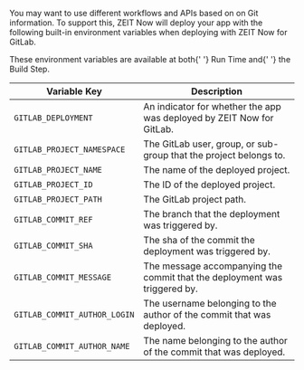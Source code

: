 
You may want to use different workflows and APIs based on on Git information. To support this, ZEIT Now will deploy your app with the following built-in environment variables when deploying with ZEIT Now for GitLab.

<Note label="hint">
  These environment variables are available at both{' '}
  <Link href="/docs/v2/platform/glossary#run-time">Run Time</Link> and{' '}
  <Link href="/docs/v2/build-step">the Build Step</Link>.
</Note>

<br />

| Variable Key                 | Description                                                               |
| ---------------------------- | ------------------------------------------------------------------------- |
| `GITLAB_DEPLOYMENT`          | An indicator for whether the app was deployed by ZEIT Now for GitLab.     |
| `GITLAB_PROJECT_NAMESPACE`   | The GitLab user, group, or sub-group that the project belongs to.         |
| `GITLAB_PROJECT_NAME`        | The name of the deployed project.                                         |
| `GITLAB_PROJECT_ID`          | The ID of the deployed project.                                           |
| `GITLAB_PROJECT_PATH`        | The GitLab project path.                                                  |
| `GITLAB_COMMIT_REF`          | The branch that the deployment was triggered by.                          |
| `GITLAB_COMMIT_SHA`          | The sha of the commit the deployment was triggered by.                    |
| `GITLAB_COMMIT_MESSAGE`      | The message accompanying the commit that the deployment was triggered by. |
| `GITLAB_COMMIT_AUTHOR_LOGIN` | The username belonging to the author of the commit that was deployed.     |
| `GITLAB_COMMIT_AUTHOR_NAME`  | The name belonging to the author of the commit that was deployed.         |

